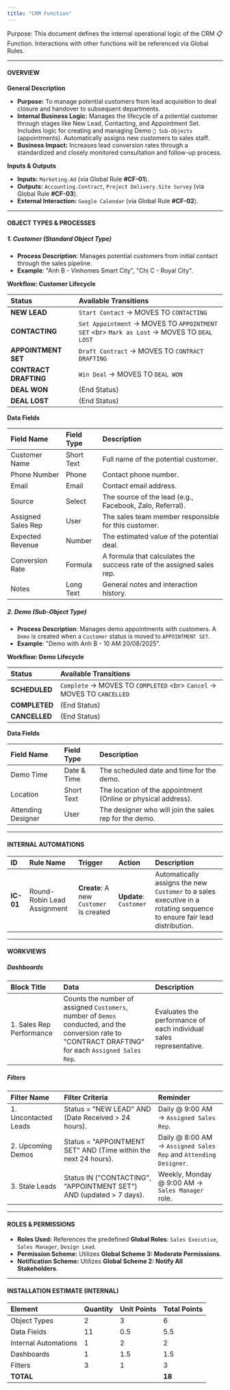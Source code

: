 ```yaml
---
title: "CRM Function"
---
```


<Info>
  Purpose: This document defines the internal operational logic of the CRM 📋 Function. Interactions with other functions will be referenced via Global Rules.
</Info>

---

#### **OVERVIEW**

**General Description**

- **Purpose:** To manage potential customers from lead acquisition to deal closure and handover to subsequent departments.
- **Internal Business Logic:** Manages the lifecycle of a potential customer through stages like New Lead, Contacting, and Appointment Set. Includes logic for creating and managing Demo `🧊︎ Sub-Objects` (appointments). Automatically assigns new customers to sales staff.
- **Business Impact:** Increases lead conversion rates through a standardized and closely monitored consultation and follow-up process.

**Inputs & Outputs**

- **Inputs:** `Marketing.Ad` (via Global Rule **#CF-01**).
- **Outputs:** `Accounting.Contract`, `Project Delivery.Site Survey` (via Global Rule **#CF-03**).
- **External Interaction:** `Google Calendar` (via Global Rule **#CF-02**).

---

#### **OBJECT TYPES & PROCESSES**

##### **1. Customer (Standard Object Type)**

- **Process Description**: Manages potential customers from initial contact through the sales pipeline.
- **Example**: "Anh B - Vinhomes Smart City", "Chị C - Royal City".

**Workflow: Customer Lifecycle**

| Status                | Available Transitions                                                                       |
| :-------------------- | :------------------------------------------------------------------------------------------ |
| **NEW LEAD**          | `Start Contact` → MOVES TO `CONTACTING`                                                     |
| **CONTACTING**        | `Set Appointment` → MOVES TO `APPOINTMENT SET` \<br\> `Mark as Lost` → MOVES TO `DEAL LOST` |
| **APPOINTMENT SET**   | `Draft Contract` → MOVES TO `CONTRACT DRAFTING`                                             |
| **CONTRACT DRAFTING** | `Win Deal` → MOVES TO `DEAL WON`                                                            |
| **DEAL WON**          | (End Status)                                                                                |
| **DEAL LOST**         | (End Status)                                                                                |

**Data Fields**

| Field Name         | Field Type | Description                                                           |
| :----------------- | :--------- | :-------------------------------------------------------------------- |
| Customer Name      | Short Text | Full name of the potential customer.                                  |
| Phone Number       | Phone      | Contact phone number.                                                 |
| Email              | Email      | Contact email address.                                                |
| Source             | Select     | The source of the lead (e.g., Facebook, Zalo, Referral).              |
| Assigned Sales Rep | User       | The sales team member responsible for this customer.                  |
| Expected Revenue   | Number     | The estimated value of the potential deal.                            |
| Conversion Rate    | Formula    | A formula that calculates the success rate of the assigned sales rep. |
| Notes              | Long Text  | General notes and interaction history.                                |

##### **2. Demo (Sub-Object Type)**

- **Process Description**: Manages demo appointments with customers. A `Demo` is created when a `Customer` status is moved to `APPOINTMENT SET`.
- **Example**: "Demo with Anh B - 10 AM 20/08/2025".

**Workflow: Demo Lifecycle**

| Status        | Available Transitions                                                    |
| :------------ | :----------------------------------------------------------------------- |
| **SCHEDULED** | `Complete` → MOVES TO `COMPLETED` \<br\> `Cancel` → MOVES TO `CANCELLED` |
| **COMPLETED** | (End Status)                                                             |
| **CANCELLED** | (End Status)                                                             |

**Data Fields**

| Field Name         | Field Type  | Description                                                   |
| :----------------- | :---------- | :------------------------------------------------------------ |
| Demo Time          | Date & Time | The scheduled date and time for the demo.                     |
| Location           | Short Text  | The location of the appointment (Online or physical address). |
| Attending Designer | User        | The designer who will join the sales rep for the demo.        |

---

#### **INTERNAL AUTOMATIONS**

| ID        | Rule Name                   | Trigger                                 | Action                 | Description                                                                                                            |
| :-------- | :-------------------------- | :-------------------------------------- | :--------------------- | :--------------------------------------------------------------------------------------------------------------------- |
| **IC-01** | Round-Robin Lead Assignment | **Create**: A new `Customer` is created | **Update**: `Customer` | Automatically assigns the new `Customer` to a sales executive in a rotating sequence to ensure fair lead distribution. |

---

#### **WORKVIEWS**

##### **Dashboards**

| Block Title              | Data                                                                                                                                                  | Description                                                        |
| :----------------------- | :---------------------------------------------------------------------------------------------------------------------------------------------------- | :----------------------------------------------------------------- |
| 1. Sales Rep Performance | Counts the number of assigned `Customers`, number of `Demos` conducted, and the conversion rate to "CONTRACT DRAFTING" for each `Assigned Sales Rep`. | Evaluates the performance of each individual sales representative. |

##### **Filters**

| Filter Name          | Filter Criteria                                                      | Reminder                                                         |
| :------------------- | :------------------------------------------------------------------- | :--------------------------------------------------------------- |
| 1. Uncontacted Leads | Status = "NEW LEAD" AND (Date Received \> 24 hours).                 | Daily @ 9:00 AM → `Assigned Sales Rep`.                          |
| 2. Upcoming Demos    | Status = "APPOINTMENT SET" AND (Time within the next 24 hours).      | Daily @ 8:00 AM → `Assigned Sales Rep` and `Attending Designer`. |
| 3. Stale Leads       | Status IN ("CONTACTING", "APPOINTMENT SET") AND (updated \> 7 days). | Weekly, Monday @ 9:00 AM → `Sales Manager` role.                 |

---

#### **ROLES & PERMISSIONS**

- **Roles Used:** References the predefined **Global Roles**: `Sales Executive`, `Sales Manager`, `Design Lead`.
- **Permission Scheme:** Utilizes **Global Scheme 3: Moderate Permissions**.
- **Notification Scheme:** Utilizes **Global Scheme 2: Notify All Stakeholders**.

---

#### **INSTALLATION ESTIMATE (INTERNAL)**

| Element              | Quantity | Unit Points | Total Points |
| :------------------- | :------- | :---------- | :----------- |
| Object Types         | 2        | 3           | 6            |
| Data Fields          | 11       | 0.5         | 5.5          |
| Internal Automations | 1        | 2           | 2            |
| Dashboards           | 1        | 1.5         | 1.5          |
| Filters              | 3        | 1           | 3            |
| **TOTAL**            |          |             | **18**       |